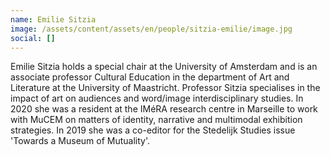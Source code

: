 ```yaml
---
name: Emilie Sitzia
image: /assets/content/assets/en/people/sitzia-emilie/image.jpg
social: []
---
```

Emilie Sitzia holds a special chair at the University of Amsterdam and is an associate professor Cultural Education in the department of Art and Literature at the University of Maastricht. Professor Sitzia specialises in the impact of art on audiences and word/image interdisciplinary studies. In 2020 she was a resident at the IMéRA research centre in Marseille to work with MuCEM on matters of identity, narrative and multimodal exhibition strategies. In 2019 she was a co-editor for the Stedelijk Studies issue 'Towards a Museum of Mutuality'.